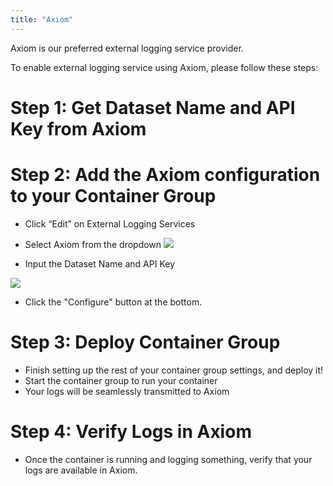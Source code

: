 ```yaml
---
title: "Axiom"
---
```


Axiom is our preferred external logging service provider.

To enable external logging service using Axiom, please follow these steps:

# Step 1: Get Dataset Name and API Key from Axiom

# Step 2: Add the Axiom configuration to your Container Group

- Click “Edit” on External Logging Services
- Select Axiom from the dropdown
![](container-engine\images\2e8322c-image.png)

- Input the Dataset Name and API Key

![](container-engine\images\3fdb16a-image.png)

- Click the "Configure" button at the bottom.

# Step 3: Deploy Container Group

- Finish setting up the rest of your container group settings, and deploy it!
- Start the container group to run your container
- Your logs will be seamlessly transmitted to Axiom

# Step 4: Verify Logs in Axiom

- Once the container is running and logging something, verify that your logs are available in Axiom.
